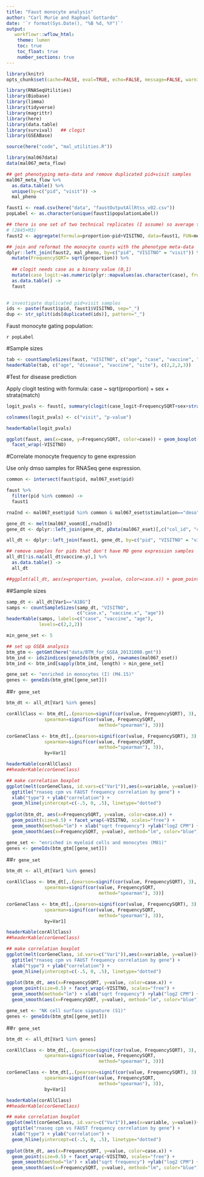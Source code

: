 ```yaml
---
title: "Faust monocyte analysis"
author: "Carl Murie and Raphael Gottardo"
date: '`r format(Sys.Date(), "%B %d, %Y")`'
output: 
   workflowr::wflow_html:
    theme: lumen
    toc: true
    toc_float: true
    number_sections: true
---
```


```r
library(knitr)
opts_chunk$set(cache=FALSE, eval=TRUE, echo=FALSE, message=FALSE, warning=FALSE, results='asis')
```

```r
library(RNASeqUtilities)
library(Biobase)
library(limma)
library(tidyverse)
library(magrittr)
library(here)
library(data.table)
library(survival)   ## clogit
library(GSEABase)

source(here("code", "mal_utilities.R"))
```


```r
library(mal067data)
data(mal067_meta_flow)

## get phenotyping meta-data and remove duplicated pid+visit samples
mal067_meta_flow %>%
  as.data.table() %>%
  unique(by=c("pid", "visit")) ->
  mal_pheno

faust1 <- read.csv(here("data", "faustOutputAllRtss_v02.csv"))
popLabel <- as.character(unique(faust1$populationLabel))

## there is one set of two technical replicates (I assume) so average them
# (2845+M3)
faust2 <- aggregate(formula=proportion~pid+VISITNO, data=faust1, FUN=mean)

## join and reformat the monocyte counts with the phenotype meta-data
dplyr::left_join(faust2, mal_pheno, by=c("pid", "VISITNO" = "visit")) %>%
  mutate(FrequencySQRT= sqrt(proportion)) %>%
  
  ## clogit needs case as a binary value (0,1)
  mutate(case_logit:=as.numeric(plyr::mapvalues(as.character(case), from=c("control", "case"), to=c(0,1)))) %>%
  as.data.table() ->
  faust
  
```


```r

# investigate duplicated pid+visit samples
ids <- paste(faust1$pid, faust1$VISITNO, sep="_")
dup <- str_split(ids[duplicated(ids)], pattern="_")
```

Faust monocyte gating population:  
  
`r popLabel`  


#Sample sizes

```r

tab <- countSampleSizes(faust, "VISITNO", c("age", "case", "vaccine", "site"))
headerKable(tab, c("age", "disease", "vaccine", "site"), c(2,2,2,3))

```

#Test for disease prediction

Apply clogit testing with formula: case ~ sqrt(proportion) + sex + strata(match)

```r
 
logit_pvals <- faust[, summary(clogit(case_logit~FrequencySQRT+sex+strata(match) ))$coefficients["FrequencySQRT", 5], by=VISITNO]

colnames(logit_pvals) <- c("visit", "p-value")

headerKable(logit_pvals)

ggplot(faust, aes(x=case, y=FrequencySQRT, color=case)) + geom_boxplot() +
  facet_wrap(~VISITNO)

```

#Correlate monocyte frequency to gene expression   
  
Use only dmso samples for RNASeq gene expression.  
  
```r

common <- intersect(faust$pid, mal067_eset$pid)

faust %>%
  filter(pid %in% common) ->
  faust1

rnaInd <- mal067_eset$pid %in% common & mal067_eset$stimulation=="dmso"

gene_dt <- melt(mal067_voom$E[,rnaInd])
gene_dt <- dplyr::left_join(gene_dt, pData(mal067_eset)[,c("col_id", "case", "vaccine", "pid", "visit")], by=c("Var2" = "col_id"))

all_dt <- dplyr::left_join(faust1, gene_dt, by=c("pid", "VISITNO" = "visit"))

## remove samples for pids that don't have M0 gene expression samples
all_dt[!is.na(all_dt$vaccine.y),] %>%
  as.data.table() ->
  all_dt

##ggplot(all_dt, aes(x=proportion, y=value, color=case.x)) + geom_point() + facet_wrap(~VISITNO)

```

##Sample sizes  
  
```r

samp_dt <- all_dt[Var1=="A1BG"]
samps <- countSampleSizes(samp_dt, "VISITNO", 
                          c("case.x", "vaccine.x", "age"))
headerKable(samps, labels=c("case", "vaccine", "age"), 
            levels=c(2,2,2))

```


```r
min_gene_set <- 5

## set up GSEA analysis
btm_gtm <- getGmt(here("data/BTM_for_GSEA_20131008.gmt"))
btm_ind <- ids2indices(geneIds(btm_gtm), rownames(mal067_eset))
btm_ind <- btm_ind[sapply(btm_ind, length) > min_gene_set]
```


```r
gene_set <- "enriched in monocytes (I) (M4.15)"
genes <- geneIds(btm_gtm[[gene_set]])
```

##`r gene_set`  
  
```r
btm_dt <- all_dt[Var1 %in% genes]

corAllClass <- btm_dt[,.(pearson=signif(cor(value, FrequencySQRT), 3),
              spearman=signif(cor(value, FrequencySQRT,
                                  method="spearman"), 3))]

corGeneClass <- btm_dt[,.(pearson=signif(cor(value, FrequencySQRT), 3),
              spearman=signif(cor(value, FrequencySQRT,
                                  method="spearman"), 3)),
              by=Var1]

headerKable(corAllClass)
##headerKable(corGeneClass)

## make correlation boxplot
ggplot(melt(corGeneClass, id.vars=c("Var1")),aes(x=variable, y=value))+  geom_boxplot() + geom_point() + ylim(-1,1) + 
  ggtitle("rnaseq cpm vs FAUST frequency correlation by gene") + 
  xlab("type") + ylab("correlation") + 
  geom_hline(yintercept=c(-.5, 0, .5), linetype="dotted")
 
ggplot(btm_dt, aes(x=FrequencySQRT, y=value, color=case.x)) +
  geom_point(size=0.5) + facet_wrap(~VISITNO, scales="free") +
  geom_smooth(method="lm") + xlab("sqrt frequency") +ylab("log2 CPM") +
  geom_smooth(aes(x=FrequencySQRT, y=value), method="lm", color="blue")  
```


```r
gene_set <- "enriched in myeloid cells and monocytes (M81)"
genes <- geneIds(btm_gtm[[gene_set]])
```

##`r gene_set`  
  
```r
btm_dt <- all_dt[Var1 %in% genes]

corAllClass <- btm_dt[,.(pearson=signif(cor(value, FrequencySQRT), 3),
              spearman=signif(cor(value, FrequencySQRT,
                                  method="spearman"), 3))]

corGeneClass <- btm_dt[,.(pearson=signif(cor(value, FrequencySQRT), 3),
              spearman=signif(cor(value, FrequencySQRT,
                                  method="spearman"), 3)),
              by=Var1]

headerKable(corAllClass)
##headerKable(corGeneClass)

## make correlation boxplot
ggplot(melt(corGeneClass, id.vars=c("Var1")),aes(x=variable, y=value))+  geom_boxplot() + geom_point() + ylim(-1,1) + 
  ggtitle("rnaseq cpm vs FAUST frequency correlation by gene") + 
  xlab("type") + ylab("correlation") + 
  geom_hline(yintercept=c(-.5, 0, .5), linetype="dotted")
 
ggplot(btm_dt, aes(x=FrequencySQRT, y=value, color=case.x)) +
  geom_point(size=0.5) + facet_wrap(~VISITNO, scales="free") +
  geom_smooth(method="lm") + xlab("sqrt frequency") +ylab("log2 CPM") +
  geom_smooth(aes(x=FrequencySQRT, y=value), method="lm", color="blue")  
```


```r
gene_set <- "NK cell surface signature (S1)"
genes <- geneIds(btm_gtm[[gene_set]])
```

##`r gene_set`  
  
```r
btm_dt <- all_dt[Var1 %in% genes]

corAllClass <- btm_dt[,.(pearson=signif(cor(value, FrequencySQRT), 3),
              spearman=signif(cor(value, FrequencySQRT,
                                  method="spearman"), 3))]

corGeneClass <- btm_dt[,.(pearson=signif(cor(value, FrequencySQRT), 3),
              spearman=signif(cor(value, FrequencySQRT,
                                  method="spearman"), 3)),
              by=Var1]

headerKable(corAllClass)
##headerKable(corGeneClass)

## make correlation boxplot
ggplot(melt(corGeneClass, id.vars=c("Var1")),aes(x=variable, y=value))+  geom_boxplot() + geom_point() + ylim(-1,1) + 
  ggtitle("rnaseq cpm vs FAUST frequency correlation by gene") + 
  xlab("type") + ylab("correlation") + 
  geom_hline(yintercept=c(-.5, 0, .5), linetype="dotted")
 
ggplot(btm_dt, aes(x=FrequencySQRT, y=value, color=case.x)) +
  geom_point(size=0.5) + facet_wrap(~VISITNO, scales="free") +
  geom_smooth(method="lm") + xlab("sqrt frequency") +ylab("log2 CPM") +
  geom_smooth(aes(x=FrequencySQRT, y=value), method="lm", color="blue")  
```

